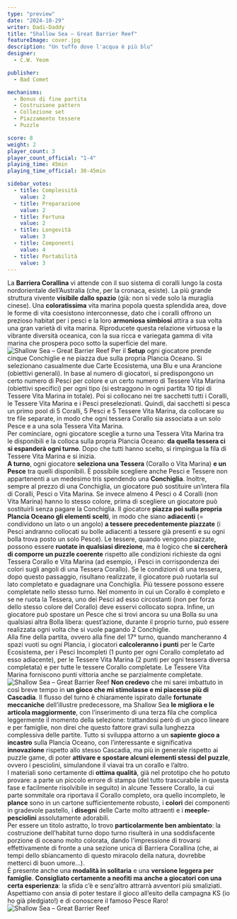 ```yaml
---
type: "preview"
date: "2024-10-29"
writer: Dadi-Daddy
title: "Shallow Sea – Great Barrier Reef"
featureImage: cover.jpg
description: "Un tuffo dove l'acqua è più blu"
designer:
  - C.W. Yeom

publisher:
  - Bad Comet

mechanisms:
  - Bonus di fine partita
  - Costruzione pattern
  - Collezione set
  - Piazzamento tessere
  - Puzzle

score: 8
weight: 2
player_count: 3
player_count_official: "1-4"
playing_time: 45min
playing_time_official: 30-45min

sidebar_votes:
  - title: Complessità
    value: 2
  - title: Preparazione
    value: 2
  - title: Fortuna
    value: 2
  - title: Longevità
    value: 3
  - title: Componenti
    value: 4
  - title: Portabilità
    value: 3
---
```


<Setting>
  La <strong>Barriera Corallina</strong> vi attende con il suo sistema di coralli lungo la costa nordorientale dell’Australia (che, per la cronaca, esiste). La più grande struttura vivente <strong>visibile dallo spazio</strong> (già: non si vede solo la muraglia cinese). Una <strong>coloratissima</strong> vita marina popola questa splendida area, dove le forme di vita coesistono interconnesse, dato che i coralli offrono un prezioso habitat per i pesci e la loro <strong>armoniosa simbiosi</strong> attira a sua volta una gran varietà di vita marina. Riproducete questa relazione virtuosa e la vibrante diversità oceanica, con la sua ricca e variegata gamma di vita marina che prospera poco sotto la superficie del mare.
</Setting>

<img src="./game1.jpg" alt="Shallow Sea – Great Barrier Reef" />

<Rules>
 Per il <strong>Setup</strong> ogni giocatore prende cinque Conchiglie e ne piazza due sulla propria Plancia Oceano. Si selezionano casualmente due Carte Ecosistema, una Blu e una Arancione (obiettivi generali). In base al numero di giocatori, si predispongono un certo numero di Pesci per colore e un certo numero di Tessere Vita Marina (obiettivi specifici) per ogni tipo (si estraggono in ogni partita 10 tipi di Tessere Vita Marina in totale). Poi si collocano nei tre sacchetti tutti i Coralli, le Tessere Vita Marina e i Pesci preselezionati. Quindi, dai sacchetti si pesca un primo pool di 5 Coralli, 5 Pesci e 5 Tessere Vita Marina, da collocare su tre file separate, in modo che ogni tessera Corallo sia associata a un solo Pesce e a una sola Tessera Vita Marina.<br />
Per cominciare, ogni giocatore sceglie a turno una Tessera Vita Marina tra le disponibili e la colloca sulla propria Plancia Oceano: <strong>da quella tessera ci si espanderà ogni turno</strong>. Dopo che tutti hanno scelto, si rimpingua la fila di Tessere Vita Marina e si inizia.<br />
<strong>A turno</strong>, ogni giocatore <strong>seleziona una Tessera</strong> (Corallo o Vita Marina) <strong>e un Pesce</strong> tra quelli disponibili. È possibile scegliere anche Pesci e Tessere non appartenenti a un medesimo tris spendendo una <strong>Conchiglia</strong>. Inoltre, sempre al prezzo di una Conchiglia, un giocatore può sostituire un’intera fila di Coralli, Pesci o Vita Marina. Se invece almeno 4 Pesci o 4 Coralli (non Vita Marina) hanno lo stesso colore, prima di scegliere un giocatore può sostituirli senza pagare la Conchiglia. Il giocatore <strong>piazza poi sulla propria Plancia Oceano gli elementi scelti</strong>, in modo che siano <strong>adiacenti</strong> (= condividono un lato o un angolo) <strong>a tessere precedentemente piazzate</strong> (i Pesci andranno collocati su bolle adiacenti a tessere già presenti e su ogni bolla trova posto un solo Pesce). Le tessere, quando vengono piazzate, possono essere <strong>ruotate in qualsiasi direzione</strong>, ma è logico che <strong>si cercherà di comporre un puzzle coerente</strong> rispetto alle condizioni richieste da ogni Tessera Corallo e Vita Marina (ad esempio, i Pesci in corrispondenza dei colori sugli angoli di una Tessera Corallo). Se le condizioni di una tessera, dopo questo passaggio, risultano realizzate, il giocatore può ruotarla sul lato completato e guadagnare una Conchiglia. Più tessere possono essere completate nello stesso turno. Nel momento in cui un Corallo è completo e se ne ruota la Tessera, uno dei Pesci ad esso circostanti (non per forza dello stesso colore del Corallo) deve esservi collocato sopra. Infine, un giocatore può spostare un Pesce che si trovi ancora su una Bolla su una qualsiasi altra Bolla libera: quest’azione, durante il proprio turno, può essere realizzata ogni volta che si vuole pagando 2 Conchiglie.<br />
Alla fine della partita, ovvero alla fine del 17° turno, quando mancheranno 4 spazi vuoti su ogni Plancia, i giocatori <strong>calcoleranno i punti</strong> per le Carte Ecosistema, per i Pesci Incompleti (1 punto per ogni Corallo completato ad esso adiacente), per le Tessere Vita Marina (2 punti per ogni tessera diversa completata) e per tutte le tessere Corallo completate. Le Tessere Vita Marina forniscono punti vittoria anche se parzialmente completate.
</Rules>

<img src="./game2.jpg" alt="Shallow Sea – Great Barrier Reef" />

<Feedback>
  <strong>Non credevo</strong> che mi sarei imbattuto in così breve tempo in <strong>un gioco che mi stimolasse e mi piacesse più di <Link to="/reviews/cascadia">Cascadia</Link></strong>. Il flusso del turno è chiaramente ispirato dalle <strong>fortunate meccaniche</strong> dell’illustre predecessore, ma Shallow Sea <strong>le migliora e le articola maggiormente</strong>, con l’inserimento di una terza fila che complica leggermente il momento della selezione: trattandosi però di un gioco lineare e per famiglie, non direi che questo fattore gravi sulla lunghezza complessiva delle partite. Tutto si sviluppa attorno a un <strong>sapiente gioco a incastro</strong> sulla Plancia Oceano, con l’interessante e significativa <strong>innovazione</strong> rispetto allo stesso Cascadia, ma più in generale rispetto ai puzzle game, di poter <strong>attivare e spostare alcuni elementi stessi del puzzle</strong>, ovvero i pesciolini, simulandone il viavai tra un corallo e l’altro. <br />
I materiali sono certamente di <strong>ottima qualità</strong>, già nel prototipo che ho potuto provare: a parte un piccolo errore di stampa (del tutto trascurabile in questa fase e facilmente risolvibile in seguito) in alcune Tessere Corallo, la cui parte sommitale ora riportava il Corallo completo, ora quello incompleto, le <strong>plance</strong> sono in un cartone sufficientemente robusto, i <strong>colori</strong> dei componenti in gradevole pastello, i <strong>disegni</strong> delle Carte molto attraenti e i <strong>meeple-pesciolini</strong> assolutamente adorabili.<br />
Per essere un titolo astratto, lo trovo <strong>particolarmente ben ambientato</strong>: la costruzione dell’habitat turno dopo turno risulterà in una soddisfacente porzione di oceano molto colorata, dando l'impressione di trovarsi effettivamente di fronte a una sezione unica di Barriera Corallina (che, ai tempi dello sbiancamento di questo miracolo della natura, dovrebbe metterci di buon umore…).<br />
È presente anche una <strong>modalità in solitaria</strong> e una <strong>versione leggera per famiglie</strong>. <strong>Consigliato certamente a neofiti ma anche a giocatori con una certa esperienza</strong>: la sfida c’è e senz’altro attrarrà avventori più smaliziati. Aspettiamo con ansia di poter testare il gioco all’esito della campagna KS (io ho già pledgiato!) e di conoscere il famoso Pesce Raro!
</Feedback>

<img src="./game3.jpg" alt="Shallow Sea – Great Barrier Reef" />
